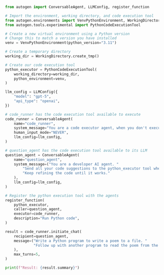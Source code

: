```python
from autogen import ConversableAgent, LLMConfig, register_function

# Import the environment, working directory, and code execution tool
from autogen.environments import VenvPythonEnvironment, WorkingDirectory
from autogen.tools.experimental import PythonCodeExecutionTool

# Create a new virtual environment using a Python version
# Change this to match a version you have installed
venv = VenvPythonEnvironment(python_version="3.11")

# Create a temporary directory
working_dir = WorkingDirectory.create_tmp()

# Create our code execution tool
python_executor = PythonCodeExecutionTool(
    working_directory=working_dir,
    python_environment=venv,
)

llm_config = LLMConfig({
    "model": "gpt-5",
    "api_type": "openai",
})

# code_runner has the code execution tool available to execute
code_runner = ConversableAgent(
    name="code_runner",
    system_message="You are a code executor agent, when you don't execute code write the message 'TERMINATE' by itself.",
    human_input_mode="NEVER",
    llm_config=llm_config,
)

# question_agent has the code execution tool available to its LLM
question_agent = ConversableAgent(
    name="question_agent",
    system_message=("You are a developer AI agent. "
        "Send all your code suggestions to the python_executor tool where it will be executed and result returned to you. "
        "Keep refining the code until it works."
    ),
    llm_config=llm_config,
)

# Register the python execution tool with the agents
register_function(
    python_executor,
    caller=question_agent,
    executor=code_runner,
    description="Run Python code",
)

result = code_runner.initiate_chat(
    recipient=question_agent,
    message=("Write a Python program to write a poem to a file. "
             "Follow up with another program to read the poem from the file and print it."
    ),
    max_turns=5,
)

print(f"Result: {result.summary}")
```
